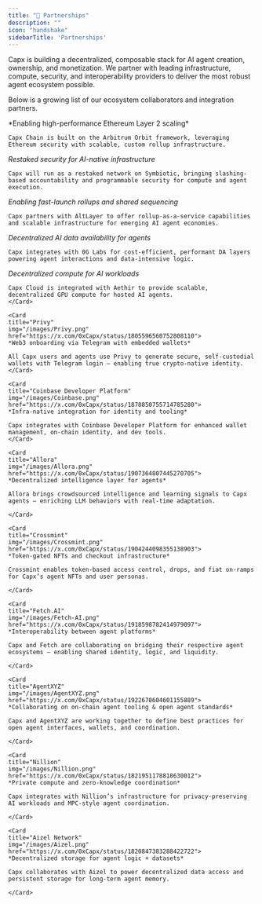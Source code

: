 ```yaml
---
title: "🤝 Partnerships"
description: ""
icon: "handshake"
sidebarTitle: 'Partnerships'
---
```


Capx is building a decentralized, composable stack for AI agent creation, ownership, and monetization. We partner with leading infrastructure, compute, security, and interoperability providers to deliver the most robust agent ecosystem possible.

Below is a growing list of our ecosystem collaborators and integration partners.


<CardGroup cols={2}>
  <Card 
    title="Arbitrum"
    img="/images/Arbitrum.png"
    href="https://x.com/0xCapx/status/1861485575553065253">
    *Enabling high-performance Ethereum Layer 2 scaling*
    
    Capx Chain is built on the Arbitrum Orbit framework, leveraging Ethereum security with scalable, custom rollup infrastructure.
  </Card>
  
  <Card 
    title="Symbiotic" 
    img="/images/Symbiotic.png"
    href="https://x.com/0xCapx/status/1824100080879607983">
    *Restaked security for AI-native infrastructure*

    Capx will run as a restaked network on Symbiotic, bringing slashing-based accountability and programmable security for compute and agent execution.
  </Card>
  
  <Card 
    title="AltLayer"
    img="/images/AltLayer.png"
    href="https://x.com/0xCapx/status/1864699843056423345">
    *Enabling fast-launch rollups and shared sequencing*

    Capx partners with AltLayer to offer rollup-as-a-service capabilities and scalable infrastructure for emerging AI agent economies.
  </Card>

  <Card 
    title="0G Labs"
    img="/images/0G-Labs.png"
    href="https://x.com/0xCapx/status/1877226464447279150">
    *Decentralized AI data availability for agents*

    Capx integrates with 0G Labs for cost-efficient, performant DA layers powering agent interactions and data-intensive logic.
  </Card>

  <Card 
    title="Aethir"
    img="/images/Aethir.png"
    href="https://x.com/0xCapx/status/1866913017620816199">
    *Decentralized compute for AI workloads*

    Capx Cloud is integrated with Aethir to provide scalable, decentralized GPU compute for hosted AI agents.
    </Card>

    <Card 
    title="Privy"
    img="/images/Privy.png"
    href="https://x.com/0xCapx/status/1805596560752808110">
    *Web3 onboarding via Telegram with embedded wallets*

    All Capx users and agents use Privy to generate secure, self-custodial wallets with Telegram login — enabling true crypto-native identity.
    </Card>

    <Card 
    title="Coinbase Developer Platform"
    img="/images/Coinbase.png"
    href="https://x.com/0xCapx/status/1878850755714785280">
    *Infra-native integration for identity and tooling*

    Capx integrates with Coinbase Developer Platform for enhanced wallet management, on-chain identity, and dev tools.
    </Card>

    <Card 
    title="Allora"
    img="/images/Allora.png"
    href="https://x.com/0xCapx/status/1907364807445270705">
    *Decentralized intelligence layer for agents*

    Allora brings crowdsourced intelligence and learning signals to Capx agents — enriching LLM behaviors with real-time adaptation.

    </Card>

    <Card 
    title="Crossmint"
    img="/images/Crossmint.png"
    href="https://x.com/0xCapx/status/1904244098355138903">
    *Token-gated NFTs and checkout infrastructure*

    Crossmint enables token-based access control, drops, and fiat on-ramps for Capx’s agent NFTs and user personas.

    </Card>

    <Card 
    title="Fetch.AI"
    img="/images/Fetch-AI.png"
    href="https://x.com/0xCapx/status/1918598782414979097">
    *Interoperability between agent platforms*

    Capx and Fetch are collaborating on bridging their respective agent ecosystems — enabling shared identity, logic, and liquidity.

    </Card>

    <Card 
    title="AgentXYZ"
    img="/images/AgentXYZ.png"
    href="https://x.com/0xCapx/status/1922670604601155889">
    *Collaborating on on-chain agent tooling & open agent standards*

    Capx and AgentXYZ are working together to define best practices for open agent interfaces, wallets, and coordination.

    </Card>

    <Card 
    title="Nillion"
    img="/images/Nillion.png"
    href="https://x.com/0xCapx/status/1821951178818630012">
    *Private compute and zero-knowledge coordination*

    Capx integrates with Nillion’s infrastructure for privacy-preserving AI workloads and MPC-style agent coordination.

    </Card>

    <Card 
    title="Aizel Network"
    img="/images/Aizel.png"
    href="https://x.com/0xCapx/status/1820847383288422722">
    *Decentralized storage for agent logic + datasets*

    Capx collaborates with Aizel to power decentralized data access and persistent storage for long-term agent memory.

    </Card>
</CardGroup>